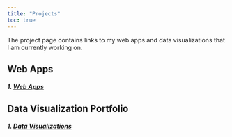 ```yaml
---
title: "Projects"
toc: true
---
```


The project page contains links to my web apps and data visualizations that I am currently working on. 

## Web Apps

##### 1. [Web Apps](web_apps.qmd)

## Data Visualization Portfolio

##### 1. [Data Visualizations](data_viz.qmd)